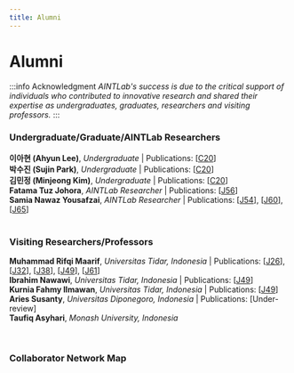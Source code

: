 ```yaml
---
title: Alumni
---
```



# Alumni

:::info Acknowledgment
*AINTLab's success is due to the critical support of individuals who contributed to innovative research and shared their expertise as undergraduates, graduates, researchers and visiting professors.*
:::

### <highlight  color="#04be58">Undergraduate/Graduate/AINTLab Researchers</highlight>

<b>이아현 (Ahyun Lee)</b>, <i>Undergraduate</i> | Publications: [<a target='_blank' alt='link' rel='noopener noreferrer' href='https://aintlab.com/publications#:~:text=DOI:10.1109/3ICT60104.2023.10391550'>C20</a>]
<br/>
<b>박수진 (Sujin Park)</b>, <i>Undergraduate</i> | Publications: [<a target='_blank' alt='link' rel='noopener noreferrer' href='https://aintlab.com/publications#:~:text=DOI:10.1109/3ICT60104.2023.10391550'>C20</a>]
<br/>
<b>김민정 (Minjeong Kim)</b>, <i>Undergraduate</i> | Publications: [<a target='_blank' alt='link' rel='noopener noreferrer' href='https://aintlab.com/publications#:~:text=DOI:10.1109/3ICT60104.2023.10391550'>C20</a>]
<br/>
<b>Fatama Tuz Johora</b>, <i>AINTLab Researcher</i> | Publications: 
[<a target='_blank' alt='link' rel='noopener noreferrer' href='https://aintlab.com/publications#:~:text=https://doi.org/10.3390/math12223515'>J56</a>]
<br/>
<b>Samia Nawaz Yousafzai</b>, <i>AINTLab Researcher</i> | Publications: 
[<a target='_blank' alt='link' rel='noopener noreferrer' href='https://aintlab.com/publications#:~:text=doi.org/10.3390/math12203294'>J54</a>],
[<a target='_blank' alt='link' rel='noopener noreferrer' href='https://aintlab.com/publications#:~:text=doi.org/10.1016/j.compag.2024.109706'>J60</a>],
[<a target='_blank' alt='link' rel='noopener noreferrer' href='https://aintlab.com/publications#:~:text=doi:10.1109/ACCESS.2025.3541347'>J65</a>]
<br/>
<br/>

### <highlight  color="#0184c6">Visiting Researchers/Professors</highlight>

<b>Muhammad Rifqi Maarif</b>, <i>Universitas Tidar, Indonesia</i> | Publications: 
[<a target='_blank' alt='link' rel='noopener noreferrer' href='https://aintlab.com/publications#:~:text=doi:10.3390/app13010037'>J26</a>],
[<a target='_blank' alt='link' rel='noopener noreferrer' href='https://aintlab.com/publications#:~:text=doi:10.3390/info14050265'>J32</a>],
[<a target='_blank' alt='link' rel='noopener noreferrer' href='https://aintlab.com/publications#:~:text=doi.org/10.3390/su16010172'>J38</a>],
[<a target='_blank' alt='link' rel='noopener noreferrer' href='https://aintlab.com/publications#:~:text=doi.org/10.3390/info15080499'>J49</a>],
[<a target='_blank' alt='link' rel='noopener noreferrer' href='https://aintlab.com/publications#:~:text=doi:10.1002/sd.3323'>J61</a>]
<br/>
<b>Ibrahim Nawawi</b>, <i>Universitas Tidar, Indonesia</i> | Publications: [<a target='_blank' alt='link' rel='noopener noreferrer' href='https://aintlab.com/publications#:~:text=doi.org/10.3390/info15080499'>J49</a>]
<br/>
<b>Kurnia Fahmy Ilmawan</b>, <i>Universitas Tidar, Indonesia</i> | Publications: [<a target='_blank' alt='link' rel='noopener noreferrer' href='https://aintlab.com/publications#:~:text=doi.org/10.3390/info15080499'>J49</a>]
<br/>
<b>Aries Susanty</b>, <i>Universitas Diponegoro, Indonesia</i> | Publications: [Under-review]
<br/>
<b>Taufiq Asyhari</b>, <i>Monash University, Indonesia</i>
<br/>

<br/>

### <highlight  color="#980606">Collaborator Network Map</highlight>
<Colabs />